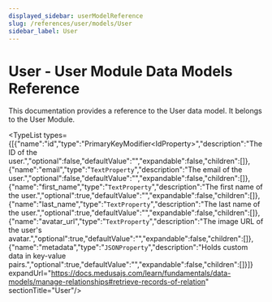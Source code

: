```yaml
---
displayed_sidebar: userModelReference
slug: /references/user/models/User
sidebar_label: User
---
```



# User - User Module Data Models Reference

This documentation provides a reference to the User data model. It belongs to the User Module.

<SourceCodeLink link="https://github.com/medusajs/medusa/blob/cab00ff2b8935fdd788157ee36402ae59b079268/packages/modules/user/src/models/user.ts#L3" />

<TypeList types={[{"name":"id","type":"PrimaryKeyModifier&#60;IdProperty&#62;","description":"The ID of the user.","optional":false,"defaultValue":"","expandable":false,"children":[]},{"name":"email","type":"`TextProperty`","description":"The email of the user.","optional":false,"defaultValue":"","expandable":false,"children":[]},{"name":"first_name","type":"`TextProperty`","description":"The first name of the user.","optional":true,"defaultValue":"","expandable":false,"children":[]},{"name":"last_name","type":"`TextProperty`","description":"The last name of the user.","optional":true,"defaultValue":"","expandable":false,"children":[]},{"name":"avatar_url","type":"`TextProperty`","description":"The image URL of the user's avatar.","optional":true,"defaultValue":"","expandable":false,"children":[]},{"name":"metadata","type":"`JSONProperty`","description":"Holds custom data in key-value pairs.","optional":true,"defaultValue":"","expandable":false,"children":[]}]} expandUrl="https://docs.medusajs.com/learn/fundamentals/data-models/manage-relationships#retrieve-records-of-relation" sectionTitle="User"/>
